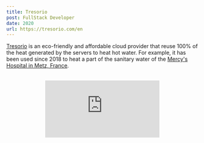 ```yaml
---
title: Tresorio
post: FullStack Developer
date: 2020
url: https://tresorio.com/en
---
```


[Tresorio](https://tresorio.com/en) is an eco-friendly and affordable cloud provider that reuse 100% of the heat generated by the servers to heat
hot water. For example, it has been used since 2018 to heat a part of the sanitary water of the [Mercy's Hospital in Metz, France](https://tresorio.com/en/blog/tresorio-the-green-alternative-that-meets-the-challenges-of-new-digital-technologies/).

<br />
<center className="container-yt">
  <iframe className="iframe-yt" src="https://www.youtube-nocookie.com/embed/dCsb1C9fxKs" frameborder="0" allowfullscreen />
</center>
<br />

Tresorio offers a lot of services including VPS, Storage and Cloud rendering. I mainly worked on the Cloud rendering part,
it's a [Blender addon](https://tresorio.com/en/cloud-rendering/) that's [open source](https://github.com/Tresorio/pablo).

I had to work on a [Go](https://golang.org/) backend server that is responsible for rendering the [Blender](https://www.blender.org/) scenes submitted
by the users. It has to be scalable, fault tolerant, secure and fast. I restructured all the code to improve the readability,
performance and make it reusable before adding many new features to it.

I also had to work on a new [Gitlab](https://about.gitlab.com/) CI/CD pipeline for testing all our different services and
deploying them ([Go](https://golang.org/), [React](https://reactjs.org/), [Typescript](https://www.typescriptlang.org/),
[Python](https://www.python.org/)...).
